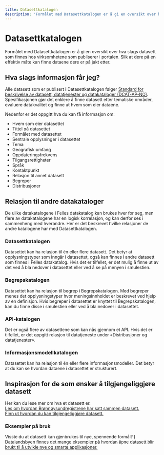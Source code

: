 ```yaml
---
title: Datasettkatalogen
description: 'Formålet med Datasettkatalogen er å gi en oversikt over hva slags datasett som finnes hos virksomhetene som publiserer i portalen.'
---
```


# Datasettkatalogen

<Ingress>
    Formålet med Datasettkatalogen er å gi en oversikt over hva slags datasett som finnes hos virksomhetene som
    publiserer i portalen. Slik at dere på en effektiv måte kan finne dataene dere er på jakt etter.
</Ingress>

<CatalogPromo
    text='Ønsker du å søke i Datasett-katalogen?'
    button='Finn datasett →'
    link='/datasets'
/>

## Hva slags informasjon får jeg?

Alle datasett som er publisert i Datasettkatalogen følger [Standard for beskrivelse av datasett, datatjenester og datakataloger (DCAT-AP-NO)](https://data.norge.no/specification/dcat-ap-no/). Spesifikasjonen gjør det enklere å finne datasett etter tematiske områder, evaluere datakvalitet og finne ut hvem som eier dataene.

Nedenfor er det oppgitt hva du kan få informasjon om:

- Hvem som eier datasettet
- Tittel på datasettet
- Formålet med datasettet
- Sentrale opplysninger i datasettet
- Tema
- Geografisk omfang
- Oppdateringsfrekvens
- Tilgangsrettigheter
- Språk
- Kontaktpunkt
- Relasjon til annet datasett
- Begreper
- Distribusjoner

## Relasjon til andre datakataloger

De ulike datakatalogene i Felles datakatalog kan brukes hver for seg, men flere av datakatalogene har en logisk korrelasjon, og kan derfor ses i sammenheng med hverandre. Her er det beskrevet hvilke relasjoner de andre katalogene har med Datasettkatalogen.

### Datasettkatalogen

Datasettet kan ha relasjon til én eller flere datasett. Det betyr at opplysningstyper som inngår i datasettet, også kan finnes i andre datasett som finnes i Felles datakatalog. Hvis det er tilfellet, er det mulig å finne ut av det ved å bla nedover i datasettet eller ved å se på menyen i smulestien.

### Begrepskatalogen

Datasettet kan ha relasjon til begrep i Begrepskatalogen. Med begreper menes det opplysningstyper hvor meningsinnholdet er beskrevet ved hjelp av en definisjon. Hvis begreper i datasettet er knyttet til Begrepskatalogen, kan du finne disse i smulestien eller ved å bla nedover i datasettet.

### API-katalogen

Det er også flere av datasettene som kan nås gjennom et API. Hvis det er tilfellet, er det oppgitt relasjon til datatjeneste under «Distribusjoner og datatjenester».

### Informasjonsmodellkatalogen

Datasettet kan ha relasjon til én eller flere informasjonsmodeller. Det betyr at du kan se hvordan dataene i datasettet er strukturert.

## Inspirasjon for de som ønsker å tilgjengeliggjøre datasett

Her kan du lese mer om hva et datasett er.  
[Les om hvordan Brønnøysundregistrene har satt sammen datasett.](https://www.digdir.no/informasjonsforvaltning/hvordan-bestemme-hva-et-datasett-er-og-hvilke-datasett-som-skal-beskrives/2198)  
[Finn ut hvordan du kan tilgjengeliggjøre datasett.](https://www.digdir.no/informasjonsforvaltning/steg-6-tilgjengeliggjore/2725)

### Eksempler på bruk

Visste du at datasett kan gjenbrukes til nye, spennende formål? [I Datalandsbyen finnes det mange eksempler på hvordan åpne datasett blir brukt til å utvikle nye og smarte applikasjoner.](https://datalandsbyen.norge.no/category/2/gode-eksempler-p%C3%A5-bruk)
